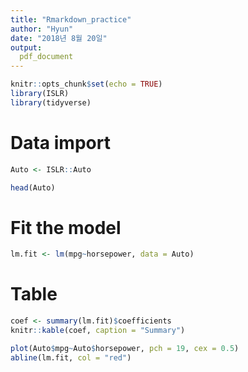 ```yaml
---
title: "Rmarkdown_practice"
author: "Hyun"
date: "2018년 8월 20일"
output: 
  pdf_document
---
```


```r
knitr::opts_chunk$set(echo = TRUE)
library(ISLR)
library(tidyverse)
```

# Data import

```r
Auto <- ISLR::Auto
```

```r
head(Auto)
```

# Fit the model


```r
lm.fit <- lm(mpg~horsepower, data = Auto)
```

# Table

```r
coef <- summary(lm.fit)$coefficients
knitr::kable(coef, caption = "Summary")
```

```r
plot(Auto$mpg~Auto$horsepower, pch = 19, cex = 0.5)
abline(lm.fit, col = "red")
```

